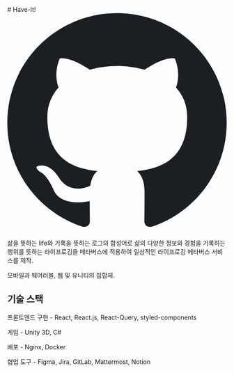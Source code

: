 <span>
  # Have-It!
  <a href="https://github.com/Have-It/Have-It" title="깃허브로 가기" target="_blank"><svg width="1024" height="1024" viewBox="0 0 1024 1024" fill="none" xmlns="http://www.w3.org/2000/svg">
  <path fillRule="evenodd" clipRule="evenodd" d="M8 0C3.58 0 0 3.58 0 8C0 11.54 2.29 14.53 5.47 15.59C5.87 15.66 6.02 15.42 6.02 15.21C6.02 15.02 6.01 14.39 6.01 13.72C4 14.09 3.48 13.23 3.32 12.78C3.23 12.55 2.84 11.84 2.5 11.65C2.22 11.5 1.82 11.13 2.49 11.12C3.12 11.11 3.57 11.7 3.72 11.94C4.44 13.15 5.59 12.81 6.05 12.6C6.12 12.08 6.33 11.73 6.56 11.53C4.78 11.33 2.92 10.64 2.92 7.58C2.92 6.71 3.23 5.99 3.74 5.43C3.66 5.23 3.38 4.41 3.82 3.31C3.82 3.31 4.49 3.1 6.02 4.13C6.66 3.95 7.34 3.86 8.02 3.86C8.7 3.86 9.38 3.95 10.02 4.13C11.55 3.09 12.22 3.31 12.22 3.31C12.66 4.41 12.38 5.23 12.3 5.43C12.81 5.99 13.12 6.7 13.12 7.58C13.12 10.65 11.25 11.33 9.47 11.53C9.76 11.78 10.01 12.26 10.01 13.01C10.01 14.08 10 14.94 10 15.21C10 15.42 10.15 15.67 10.55 15.59C13.71 14.53 16 11.53 16 8C16 3.58 12.42 0 8 0Z" transform="scale(64)" fill="#1B1F23"/>
  </svg></a>    
</span>


삶을 뜻하는 life와 기록을 뜻하는 로그의 합성어로 삶의 다양한 정보와 경험을 기록하는 행위를 뜻하는 라이프로깅을 메타버스에 적용하여 일상적인 라이프로깅 메타버스 서비스를 제작. 

모바일과 웨어러블, 웹 및 유니티의 집합체.


## 기술 스택

프론트엔드 구현 - React, React.js, React-Query, styled-components

게임 - Unity 3D, C#

배포 - Nginx, Docker

협업 도구 - Figma, Jira, GitLab, Mattermost, Notion
